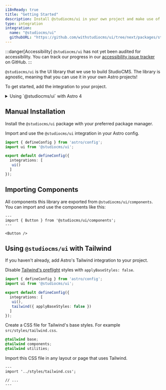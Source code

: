 ```yaml
---
i18nReady: true
title: "Getting Started"
description: Install @studiocms/ui in your own project and make use of our components!
type: integration
integration:
  name: "@studiocms/ui"
  githubURL: "https://github.com/withstudiocms/ui/tree/next/packages/studiocms_ui"
---
```



:::danger[Accessibility]
`@studiocms/ui` has not yet been audited for accessibility. You can track our progress in our [accessibility issue tracker](https://github.com/withstudiocms/ui/issues/19) on GitHub.
:::

`@studiocms/ui` is the UI library that we use to build StudioCMS. The library is agnostic, meaning that you can use it
in your own Astro projects! 

To get started, add the integration to your project.

<PackageManagers type="exec" pkg="astro add @studiocms/ui" />

<details>
<summary>Using `@studiocms/ui` with Astro 4</summary>

StudioCMS UI can be used in Astro 5 without any additional config. As for Astro v4, `@studiocms/ui` requires version `v4.5.0` or higher, with the 
`experimental.directRenderScript` flag turned on.
</details>

## Manual Installation

Install the `@studiocms/ui` package with your preferred package manager.

<PackageManagers type="add" pkg="@studiocms/ui" />

Import and use the `@studiocms/ui` integration in your Astro config.

```ts showLinenumbers title="astro.config.mjs" {2,6}
import { defineConfig } from 'astro/config';
import ui from '@studiocms/ui';

export default defineConfig({
  integrations: [
   ui()
  ]
});
```

## Importing Components

All components this library are exported from `@studiocms/ui/components`. You can import and use the components like this:

```astro showLinenumbers title="ButtonExample.astro"
---
import { Button } from '@studiocms/ui/components';
---

<Button />
```

## Using `@studiocms/ui` with Tailwind

If you haven't already, add Astro's Tailwind integration to your project.

<PackageManagers type="exec" pkg="astro add tailwind" />

Disable [Tailwind's preflight](https://tailwindcss.com/docs/preflight) styles with `applyBaseStyles: false`.

```ts showLinenumbers title="astro.config.mjs" "applyBaseStyles: false"
import { defineConfig } from 'astro/config';
import ui from '@studiocms/ui';

export default defineConfig({
  integrations: [
   ui(),
   tailwind({ applyBaseStyles: false })
  ]
});
```

Create a CSS file for Tailwind's base styles. For example `src/styles/tailwind.css`.

```css showLinenumbers title="src/styles/tailwind.css"
@tailwind base;
@tailwind components;
@tailwind utilities;
```

Import this CSS file in any layout or page that uses Tailwind.

```astro showLinenumbers title="src/layouts/Base.astro"
---
import '../styles/tailwind.css';

// ...
---
```
